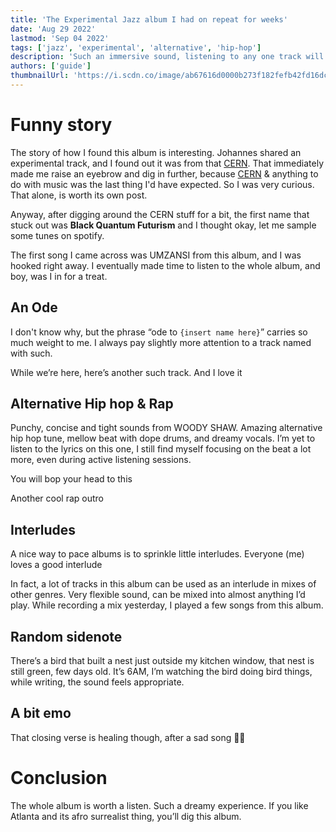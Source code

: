 ```yaml
---
title: 'The Experimental Jazz album I had on repeat for weeks'
date: 'Aug 29 2022'
lastmod: 'Sep 04 2022'
tags: ['jazz', 'experimental', 'alternative', 'hip-hop']
description: 'Such an immersive sound, listening to any one track will make you want to hear the rest'
authors: ['guide']
thumbnailUrl: 'https://i.scdn.co/image/ab67616d0000b273f182fefb42fd16dc516b6f30'
---
```


# Funny story

The story of how I found this album is interesting. Johannes shared an experimental track, and I found out it was from that [CERN](https://home.cern/about/who-we-are/our-mission). That immediately made me raise an eyebrow and dig in further, because [CERN](https://home.cern/about/who-we-are/our-mission) & anything to do with music was the last thing I'd have expected. So I was very curious. That alone, is worth its own post.

Anyway, after digging around the CERN stuff for a bit, the first name that stuck out was **Black Quantum Futurism** and I thought okay, let me sample some tunes on spotify.

The first song I came across was UMZANSI from this album, and I was hooked right away. I eventually made time to listen to the whole album, and boy, was I in for a treat.

<Track url={'06mxoO1dLT8bHiuOJBuPIs'} />

## An Ode
I don't know why, but the phrase “ode to `{insert name here}`” carries so much weight to me. I always pay slightly more attention to a track named with such.

<Track url={'1Epc5updeUNOKGLKWu0BhO'}/>

While we’re here, here’s another such track. And I love it

<Track url={'1iYvpJMPg00OLSxCK7lyyu'} />

## Alternative Hip hop & Rap
Punchy, concise and tight sounds from WOODY SHAW. Amazing alternative hip hop tune, mellow beat with dope drums, and dreamy vocals. 
I’m yet to listen to the lyrics on this one, I still find myself focusing on the beat a lot more, even during active listening sessions. 

<Track url={'5lze848D9OhqKWJay5I6JY'}/>

You will bop your head to this

<Track url={'0m3MeWg16xvxvNS6yYU48k'}/>

Another cool rap outro
<Track url={'6SZZ6QLs1eHaFBOirOp33M'}/>


## Interludes
A nice way to pace albums is to sprinkle little interludes. Everyone (me) loves a good interlude

<Track url={'3KancHLnr1SY4weviOgC1P'}/>

In fact, a lot of tracks in this album can be used as an interlude in mixes of other genres. Very flexible sound, can be mixed into almost anything I’d play. While recording a mix yesterday, I played a few songs from this album.

<Track url={'0vfhwRJ6iMHusq68onityY'}/>

## Random sidenote
There’s a bird that built a nest just outside my kitchen window, that nest is still green, few days old. 
It’s 6AM, I’m watching the bird doing bird things, while writing, the sound feels appropriate.

<Track url={'4n6cF8bI2dReH938yzoY5e'}/>

## A bit emo 
That closing verse is healing though, after a sad song 💪🏽

<Track url={'6NcNYAGYN4pbaJX77WX30g'}/>


# Conclusion 
The whole album is worth a listen. Such a dreamy experience. If you like Atlanta and its afro surrealist thing, you’ll dig this album. 